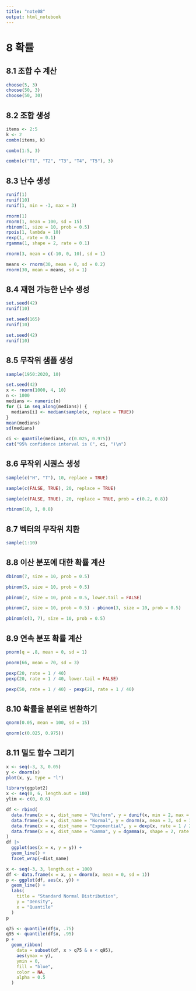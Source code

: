 ```yaml
---
title: "note08"
output: html_notebook
---
```


# 8 확률

## 8.1 조합 수 계산

```r
choose(5, 3)
choose(50, 3)
choose(50, 30)
```

## 8.2 조합 생성

```r
items <- 2:5
k <- 2
combn(items, k)
```

```r
combn(1:5, 3)
```

```r
combn(c("T1", "T2", "T3", "T4", "T5"), 3)
```

## 8.3 난수 생성

```r
runif(1)
runif(10)
runif(1, min = -3, max = 3)
```

```r
rnorm(1)
rnorm(1, mean = 100, sd = 15)
rbinom(1, size = 10, prob = 0.5)
rpois(1, lambda = 10)
rexp(1, rate = 0.1)
rgamma(1, shape = 2, rate = 0.1)
```

```r
rnorm(3, mean = c(-10, 0, 10), sd = 1)
```

```r
means <- rnorm(30, mean = 0, sd = 0.2)
rnorm(30, mean = means, sd = 1)
```

## 8.4 재현 가능한 난수 생성

```r
set.seed(42)
runif(10)

set.seed(165)
runif(10)

set.seed(42)
runif(10)
```

## 8.5 무작위 샘플 생성

```r
sample(1950:2020, 10)
```

```r
set.seed(42)
x <- rnorm(1000, 4, 10)
n <- 1000
medians <- numeric(n)
for (i in seq_along(medians)) {
  medians[i] <- median(sample(x, replace = TRUE))
}
mean(medians)
sd(medians)
```

```r
ci <- quantile(medians, c(0.025, 0.975))
cat("95% confidence interval is (", ci, ")\n")
```

## 8.6 무작위 시퀀스 생성

```r
sample(c("H", "T"), 10, replace = TRUE)
```

```r
sample(c(FALSE, TRUE), 20, replace = TRUE)
```

```r
sample(c(FALSE, TRUE), 20, replace = TRUE, prob = c(0.2, 0.8))
```

```r
rbinom(10, 1, 0.8)
```

## 8.7 벡터의 무작위 치환

```r
sample(1:10)
```

## 8.8 이산 분포에 대한 확률 계산

```r
dbinom(7, size = 10, prob = 0.5)
```

```r
pbinom(5, size = 10, prob = 0.5)
```

```r
pbinom(7, size = 10, prob = 0.5, lower.tail = FALSE)
```

```r
pbinom(7, size = 10, prob = 0.5) - pbinom(3, size = 10, prob = 0.5)
```

```r
pbinom(c(3, 7), size = 10, prob = 0.5)
```

## 8.9 연속 분포 확률 계산

```r
pnorm(q = .8, mean = 0, sd = 1)
```

```r
pnorm(66, mean = 70, sd = 3)
```

```r
pexp(20, rate = 1 / 40)
pexp(20, rate = 1 / 40, lower.tail = FALSE)
```

```r
pexp(50, rate = 1 / 40) - pexp(20, rate = 1 / 40)
```

## 8.10 확률을 분위로 변환하기

```r
qnorm(0.05, mean = 100, sd = 15)
```

```r
qnorm(c(0.025, 0.975))
```

## 8.11 밀도 함수 그리기

```r
x <- seq(-3, 3, 0.05)
y <- dnorm(x)
plot(x, y, type = "l")
```

```r
library(ggplot2)
x <- seq(0, 6, length.out = 100)
ylim <- c(0, 0.6)

df <- rbind(
  data.frame(x = x, dist_name = "Uniform", y = dunif(x, min = 2, max = 4)),
  data.frame(x = x, dist_name = "Normal", y = dnorm(x, mean = 3, sd = 1)),
  data.frame(x = x, dist_name = "Exponential", y = dexp(x, rate = 1 / 2)),
  data.frame(x = x, dist_name = "Gamma", y = dgamma(x, shape = 2, rate = 1))
)
df |>
  ggplot(aes(x = x, y = y)) +
  geom_line() +
  facet_wrap(~dist_name)
```

```r
x <- seq(-3, 3, length.out = 100)
df <- data.frame(x = x, y = dnorm(x, mean = 0, sd = 1))
p <- ggplot(df, aes(x, y)) +
  geom_line() +
  labs(
    title = "Standard Normal Distribution",
    y = "Density",
    x = "Quantile"
  )
p
```

```r
q75 <- quantile(df$x, .75)
q95 <- quantile(df$x, .95)
p +
  geom_ribbon(
    data = subset(df, x > q75 & x < q95),
    aes(ymax = y),
    ymin = 0,
    fill = "blue",
    color = NA,
    alpha = 0.5
  )
```
